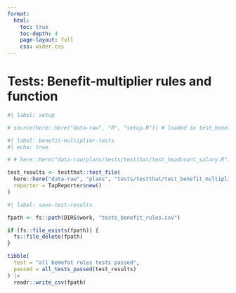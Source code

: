 ```yaml
---
format:
  html:
    toc: true
    toc-depth: 4
    page-layout: full
    css: wider.css
---    
```


# Tests: Benefit-multiplier rules and function

```r
#| label: setup

# source(here::here("data-raw", "R", "setup.R")) # loaded in test_benefit_multiplier.R

```


```r
#| label: benefit-multiplier-tests
#| echo: true

# # here::here("data-raw/plans/tests/testthat/test_headcount_salary.R"),

test_results <- testthat::test_file(
  here::here("data-raw", "plans", "tests/testthat/test_benefit_multiplier.R"),
  reporter = TapReporter$new()
)

```



```r
#| label: save-test-results

fpath <- fs::path(DIRS$work, "tests_benefit_rules.csv")

if (fs::file_exists(fpath)) {
  fs::file_delete(fpath)
}

tibble(
  test = "all bemefot rules tests passed",
  passed = all_tests_passed(test_results)
) |>
  readr::write_csv(fpath)

```
